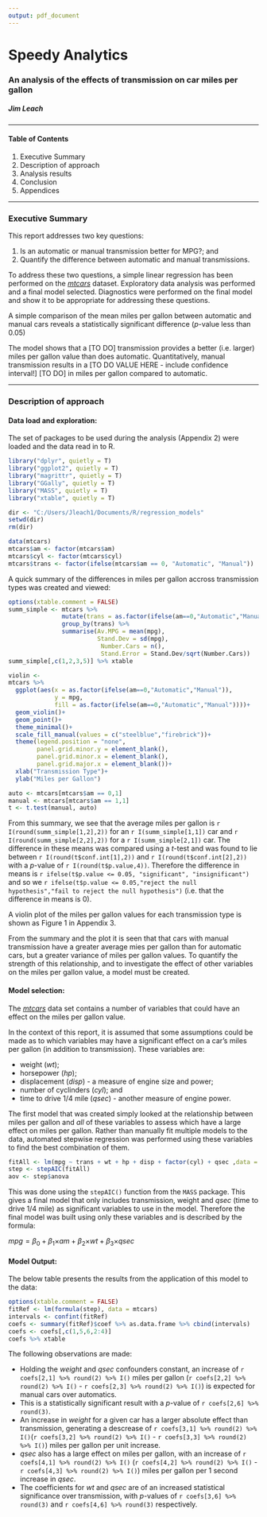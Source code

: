 ```yaml
---
output: pdf_document
---
```

# Speedy Analytics
### An analysis of the effects of transmission on car miles per gallon
##### Jim Leach 

********************************************************************************

#### Table of Contents

1. Executive Summary
2. Description of approach
3. Analysis results
4. Conclusion
5. Appendices

********************************************************************************
### Executive Summary

This report addresses two key questions:

1. Is an automatic or manual transmission better for MPG?; and
2. Quantify the difference between automatic and manual transmissions.

To address these two questions, a simple linear regression has been performed 
on the [*mtcars*](http://stat.ethz.ch/R-manual/R-devel/library/datasets/html/mtcars.html) 
dataset. Exploratory data analysis was performed and a final model selected. 
Diagnostics were performed on the final model and show it to be appropriate for
addressing these questions. 

A simple comparison of the mean miles per gallon between automatic and manual cars
reveals a statistically significant difference ($p$-value less than 0.05) 

The model shows that a [TO DO] transmission provides a better (i.e. larger)
miles per gallon value than does automatic. Quantitatively, manual transmission
results in a [TO DO VALUE HERE - include confidence interval!] [TO DO] in
miles per gallon compared to automatic.

********************************************************************************
### Description of approach

#### Data load and exploration:

The set of packages to be used during the analysis (Appendix 2) were loaded and 
the data read in to R. 
```r
library("dplyr", quietly = T)
library("ggplot2", quietly = T)
library("magrittr", quietly = T)
library("GGally", quietly = T)
library("MASS", quietly = T)
library("xtable", quietly = T)

dir <- "C:/Users/Jleach1/Documents/R/regression_models"
setwd(dir)
rm(dir)

data(mtcars)
mtcars$am <- factor(mtcars$am)
mtcars$cyl <- factor(mtcars$cyl)
mtcars$trans <- factor(ifelse(mtcars$am == 0, "Automatic", "Manual"))
```

A quick summary of the differences in miles per gallon accross transmission types
was created and viewed:
```r
options(xtable.comment = FALSE)
summ_simple <- mtcars %>%
               mutate(trans = as.factor(ifelse(am==0,"Automatic","Manual"))) %>%
               group_by(trans) %>%
               summarise(Av.MPG = mean(mpg),
                         Stand.Dev = sd(mpg),
                          Number.Cars = n(),
                          Stand.Error = Stand.Dev/sqrt(Number.Cars))
summ_simple[,c(1,2,3,5)] %>% xtable

violin <-
mtcars %>%
  ggplot(aes(x = as.factor(ifelse(am==0,"Automatic","Manual")),
             y = mpg, 
             fill = as.factor(ifelse(am==0,"Automatic","Manual"))))+
  geom_violin()+
  geom_point()+
  theme_minimal()+
  scale_fill_manual(values = c("steelblue","firebrick"))+
  theme(legend.position = "none",
        panel.grid.minor.y = element_blank(),
        panel.grid.minor.x = element_blank(),
        panel.grid.major.x = element_blank())+
  xlab("Transmission Type")+
  ylab("Miles per Gallon")

auto <- mtcars[mtcars$am == 0,1]
manual <- mtcars[mtcars$am == 1,1]
t <- t.test(manual, auto)
```

From this summary, we see that the average miles per gallon is `r I(round(summ_simple[1,2],2))` for an `r I(summ_simple[1,1])` car and `r I(round(summ_simple[2,2],2))` for a `r I(summ_simple[2,1])` car. The difference in these means was compared using a $t$-test and was found to lie between
`r I(round(t$conf.int[1],2))` and `r I(round(t$conf.int[2],2))` with a $p$-value of `r I(round(t$p.value,4))`. Therefore the difference in means is `r ifelse(t$p.value <= 0.05, "significant", "insignificant")` and so we `r ifelse(t$p.value <= 0.05,"reject the null hypothesis","fail to reject the null hypothesis")` (i.e. that the difference in means is 0).

A violin plot of the miles per gallon values for each transmission type is shown 
as Figure 1 in Appendix 3.

From the summary and the plot it is seen that that cars with manual transmission
have a greater average mies per gallon than for automatic cars, but a greater 
variance of miles per gallon values. To quantify the strength of this relationship,
and to investigate the effect of other variables on the miles per gallon value, a
model must be created.

#### Model selection:

The [*mtcars*](http://stat.ethz.ch/R-manual/R-devel/library/datasets/html/mtcars.html)
data set contains a number of variables that could have an effect on the miles per
gallon value.

In the context of this report, it is assumed that some assumptions could be made as to
which variables may have a significant effect on a car's miles per gallon (in addition to transmission). These variables are:

* weight (*wt*);
* horsepower (*hp*);
* displacement (*disp*) - a measure of engine size and power;
* number of cyclinders (*cyl*); and
* time to drive 1/4 mile (*qsec*) - another measure of engine power.

The first model that was created simply looked at the relationship between miles per gallon and *all* of these variables to assess which have a large effect on miles per gallon. Rather than 
manually fit multiple models to the data, automated stepwise regression was performed using these variables to find the best combination of them.

```r
fitAll <- lm(mpg ~ trans + wt + hp + disp + factor(cyl) + qsec ,data = mtcars)
step <- stepAIC(fitAll)
aov <- step$anova
```

This was done using the `stepAIC()` function from the `MASS` package. This gives 
a final model that only includes transmission, weight and *qsec* (time to drive 
1/4 mile) as significant variables to use in the model. Therefore the final model
was built using only these variables and is described by the formula:

$mpg = \beta_{0} + \beta_{1}\times$$am + \beta_{2}\times$$wt + \beta_{3}\times$$qsec$

#### Model Output:

The below table presents the results from the application of this model to the data:

```r
options(xtable.comment = FALSE)
fitRef <- lm(formula(step), data = mtcars)
intervals <- confint(fitRef)
coefs <- summary(fitRef)$coef %>% as.data.frame %>% cbind(intervals)
coefs <- coefs[,c(1,5,6,2:4)]
coefs %>% xtable

```

The following observations are made:

* Holding the *weight* and *qsec* confounders constant, an increase of `r coefs[2,1] %>% round(2) %>% I()` miles per gallon (`r coefs[2,2] %>% round(2) %>% I()` - `r coefs[2,3] %>% round(2) %>% I()`) is expected for manual cars over automatics.
* This is a statistically significant result with a $p$-value of `r coefs[2,6] %>% round(3)`.
* An increase in *weight* for a given car has a larger absolute effect than transmission, generating a descrease of `r coefs[3,1] %>% round(2) %>% I()`(`r coefs[3,2] %>% round(2) %>% I()` - `r coefs[3,3] %>% round(2) %>% I()`) miles per gallon per unit increase. 
* *qsec* also has a large effect on miles per gallon, with an increase of `r coefs[4,1] %>% round(2) %>% I()` (`r coefs[4,2] %>% round(2) %>% I()` - `r coefs[4,3] %>% round(2) %>% I()`) miles per gallon per 1 second increase in *qsec*.
* The coefficients for *wt* and *qsec* are of an increased statistical significance over transmission, with $p$-values of `r coefs[3,6] %>% round(3)` and `r coefs[4,6] %>% round(3)` respectively.





